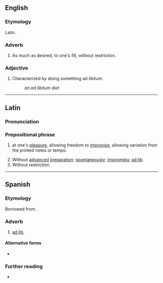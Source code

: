 {{also|ad líbitum}}
==English==

===Etymology===
Latin.

===Adverb===
{{en-adv|-|head=ad libitum}}

# As much as desired, to one's fill, without restriction.

===Adjective===
{{en-adj|-|head=ad libitum}}

# Characterized by doing something ad libitum.
#: ''an ad libitum diet''

----

==Latin==
{{wikipedia}}

===Pronunciation===
{{la-IPA}}

===Prepositional phrase===
{{head|la|prepositional phrase}}

# {{lb|la|music}} at one's [[pleasure]], allowing freedom to [[improvise]], allowing variation from the printed notes or tempo.
# Without [[advance]]d [[preparation]]; [[spontaneously]]; [[impromptu]]; [[ad lib]].
# Without restriction.

----

==Spanish==

===Etymology===
Borrowed from {{bor|es|la|ad libitum}}.

===Adverb===
{{es-adv|head=ad libitum}}

# [[ad lib]], {{l|en|ad libitum}}

====Alternative forms====
* {{l|es|ad líbitum}}

===Further reading===
* {{R:DRAE 2001}}